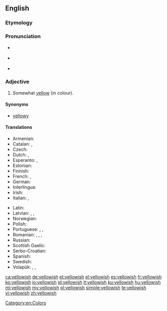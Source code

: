 ==English==

===Etymology===
{{suffix|yellow|ish}}

===Pronunciation===
* {{a|RP}} {{IPA|/ˈjeləʊɪʃ/}}
* {{a|US}} {{IPA|/ˈjelɔʊɪʃ/}}
* {{audio|en-us-yellowish.ogg|Audio (US)}}

===Adjective===
{{en-adj|-}}

# Somewhat [[yellow]] (in colour).

====Synonyms====
* [[yellowy]]

====Translations====
{{trans-top|somewhat yellow}}
* Armenian: {{t|hy|դեղնավուն}}
* Catalan: {{t|ca|groguenc}}, {{t|ca|grogós}}
* Czech: {{t|cs|žlutavý}}
* Dutch: {{t+|nl|gelig}}, {{t|nl|geelachtig}}
* Esperanto: {{t|eo|flaveta}}, {{t|eo|dubeflava}}
* Estonian: {{t|et|kollakas}}
* Finnish: {{t+|fi|kellertävä}}
* French: {{t|fr|[[plutôt]] [[jaune]]|m|f}}, {{t+|fr|jaunâtre|m|f}} {{qualifier|derogatory}}
* German: {{t+|de|gelblich}}
* Interlingua: {{t|ia|[[aliquanto]] [[jalne]]}}
* Irish: {{t|ga|scothbhuí}}
* Italian: {{t|it|giallastro|m}}, {{t|it|giallastra|f}}
{{trans-mid}}
* Latin: {{t|la|galbinus}}
* Latvian: {{t|lv|iedzeltens}}, {{t|lv|dzeltengans}}, {{t|lv|dzeltenīgs}}
* Norwegian: {{t|no|gulaktig}}
* Polish: {{t+|pl|żółtawy}}
* Portuguese: {{t+|pt|amarelado}}, {{t|pt|amarelento}}, {{t|pt|[[tirante]] [[a]] [[amarelo]]}}
* Romanian: {{t|ro|gălbui}}, {{t|ro|gălbenatic}}, {{t|ro|gălbeniu}}, {{t|ro|gălbiu}}
* Russian: {{t+|ru|желтоватый|tr=želtovátyj}}
* Scottish Gaelic: {{t|gd|fo-bhuidhe}}
* Serbo-Croatian: {{t|sh|žućkast|m}}
* Spanish: {{t+|es|amarillento|m}}
* Swedish: {{t+|sv|gulaktig}}
* Volapük: {{t+|vo|yelovilik}}, {{qualifier|older term}} {{t|vo|yeliblik}}, {{qualifier|older term}} {{t|vo|luyelibik}}
{{trans-bottom}}

[[Category:en:Colors]]

[[ca:yellowish]]
[[de:yellowish]]
[[et:yellowish]]
[[el:yellowish]]
[[es:yellowish]]
[[fr:yellowish]]
[[ko:yellowish]]
[[io:yellowish]]
[[id:yellowish]]
[[it:yellowish]]
[[ku:yellowish]]
[[hu:yellowish]]
[[ml:yellowish]]
[[my:yellowish]]
[[pl:yellowish]]
[[simple:yellowish]]
[[te:yellowish]]
[[vi:yellowish]]
[[zh:yellowish]]